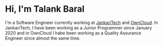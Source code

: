 # Hi, I'm Talank Baral

I'm a Software Engineer currently working at [JankariTech](https://www.jankaritech.com/#team) and [OwnCloud](https://owncloud.com/team/). In JankariTech, I have been working as a Junior Programmer since January 2020 and in OwnCloud I habe been working as a Quality Assurance Engineer since almost the same time.
